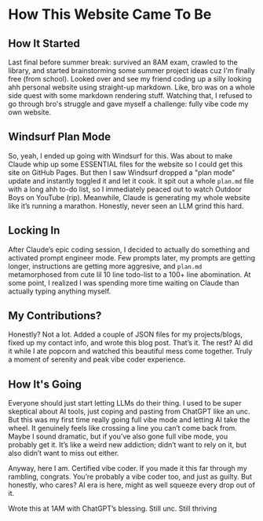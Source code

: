 # How This Website Came To Be
## How It Started
Last final before summer break: survived an 8AM exam, crawled to the library, and started brainstorming some summer project ideas cuz I'm finally free (from school). Looked over and see my friend coding up a silly looking ahh personal website using straight-up markdown. Like, bro was on a whole side quest with some markdown rendering stuff. Watching that, I refused to go through bro's struggle and gave myself a challenge: fully vibe code my own website.

## Windsurf Plan Mode
So, yeah, I ended up going with Windsurf for this. Was about to make Claude whip up some ESSENTIAL files for the website so I could get this site on GitHub Pages. But then I saw Windsurf dropped a "plan mode" update and instantly toggled it and let it cook. It spit out a whole `plan.md` file with a long ahh to-do list, so I immediately peaced out to watch Outdoor Boys on YouTube (rip). Meanwhile, Claude is generating my whole website like it’s running a marathon. Honestly, never seen an LLM grind this hard.

## Locking In
After Claude’s epic coding session, I decided to actually do something and activated prompt engineer mode. Few prompts later, my prompts are getting longer, instructions are getting more aggresive, and `plan.md` metamorphosed from cute lil 10 line todo-list to a 100+ line abomination. At some point, I realized I was spending more time waiting on Claude than actually typing anything myself.

## My Contributions?
Honestly? Not a lot. Added a couple of JSON files for my projects/blogs, fixed up my contact info, and wrote this blog post. That’s it. The rest? AI did it while I ate popcorn and watched this beautiful mess come together. Truly a moment of serenity and peak vibe coder experience.

## How It's Going
Everyone should just start letting LLMs do their thing. I used to be super skeptical about AI tools, just coping and pasting from ChatGPT like an unc. But this was my first time really going full vibe mode and letting AI take the wheel. It genuinely feels like crossing a line you can’t come back from. Maybe I sound dramatic, but if you’ve also gone full vibe mode, you probably get it. It’s like a weird new addiction; didn’t want to rely on it, but also didn’t want to miss out either.

Anyway, here I am. Certified vibe coder. If you made it this far through my rambling, congrats. You’re probably a vibe coder too, and just as guilty. But honestly, who cares? AI era is here, might as well squeeze every drop out of it.

Wrote this at 1AM with ChatGPT’s blessing. Still unc. Still thriving